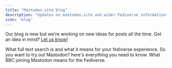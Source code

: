 ```yaml
---
title: "Mastodon.site blog"
description: "Updates on mastodon.site and wider Fediverse information"
icon: 'blog'
---
```


Our blog is new but we're working on new ideas for posts all the time. Got an idea in mind? [Let us know!](https://social.mastodon.site/@info)

<Card title="Full text search is coming to Mastodon" icon="newspaper" iconType="duotone" color="#069069" href="/blog/posts/mastodon-full-text-search">
What full text search is and what it means for your fediverse experience.
</Card>

<Card title="Mastodon 101 - how to get started" icon="newspaper" iconType="duotone" color="#069069" href="/blog/posts/new-to-mastodon-101">
So you want to try out Mastodon? here's everything you need to know.
</Card>

<Card title="BBC joins the Mastodon social media platform" icon="newspaper" iconType="duotone" color="#069069" href="/blog/posts/bbc-mastodon-trial">
What BBC joining Mastodon means for the Fediverse.
</Card>